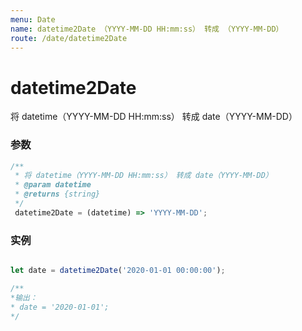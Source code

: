 ```yaml
---
menu: Date
name: datetime2Date （YYYY-MM-DD HH:mm:ss） 转成 （YYYY-MM-DD）
route: /date/datetime2Date
---
```


# datetime2Date
将 datetime（YYYY-MM-DD HH:mm:ss） 转成 date（YYYY-MM-DD）

### 参数

```typescript
/**
 * 将 datetime（YYYY-MM-DD HH:mm:ss） 转成 date（YYYY-MM-DD）
 * @param datetime
 * @returns {string}
 */
 datetime2Date = (datetime) => 'YYYY-MM-DD';
```

### 实例

```javascript

let date = datetime2Date('2020-01-01 00:00:00');

/**
*输出：
* date = '2020-01-01';
*/

```